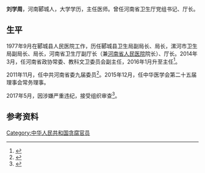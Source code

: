 '''刘学周'''{{BD|1954年|7月|||catIdx=刘}}，河南郾城人，大学学历，主任医师。曾任河南省卫生厅党组书记、厅长。

==生平==
1977年9月在郾城县人民医院工作，历任郾城县卫生局副局长、局长，漯河市卫生局副局长、局长，河南省卫生厅副厅长（兼[[河南省人民医院|河南省人民医院]]院长）、厅长。2014年3月，任河南省政协常委、教科文卫委员会副主任，2016年1月升至主任<ref>{{cite news |title=政协第十一届河南省委员会专门委员会主任、副主任任免名单 |url=https://china.huanqiu.com/article/9CaKrnJTdH0 |accessdate=2020-08-24 |work=大河网-河南日报 |date=2016-01-17 |archive-date=2020-08-24 |archive-url=https://web.archive.org/web/20200824030543/https://china.huanqiu.com/article/9CaKrnJTdH0 |dead-url=no }}</ref>。

2011年11月，任中共河南省委九届委员<ref>{{cite news |title=中国共产党河南省第九届委员会委员名单 |url=http://news.xinhuanet.com/local/2011-11/08/c_122252127.htm |accessdate=2020-08-24 |work=中国共产党新闻网 |date=2011-11-08|archiveurl=https://web.archive.org/web/20141004211550/http://news.xinhuanet.com/local/2011-11/08/c_122252127.htm |archivedate=2014-10-04 |dead-url=no }}</ref>。2015年12月，任中华医学会第二十五届理事会常务理事。

2017年5月，因涉嫌严重违纪，接受组织审查<ref>{{cite news |title=政协第十一届河南省委员会常委、教科文卫体委员会主任刘学周接受组织审查 |url=http://www.hnsjct.gov.cn/sitesources/hnsjct/page_pc/yddwzlm/yw/article38a6f2c457f54d3fada08108ee050120.html |accessdate=2020-08-24 |work=河南省纪委监委网站 |date=2017-05-12 |archiveurl=https://web.archive.org/web/20200824031439/http://www.hnsjct.gov.cn/sitesources/hnsjct/page_pc/yddwzlm/yw/article38a6f2c457f54d3fada08108ee050120.html |archivedate=2020-08-24 |dead-url=no }}</ref>。

==参考资料==
{{reflist}}

[[Category:中华人民共和国贪腐官员|Category:中华人民共和国贪腐官员]]